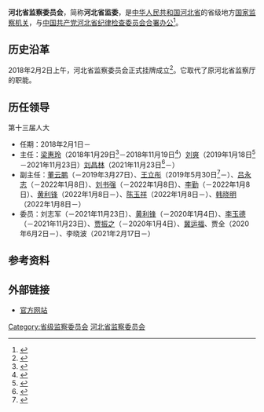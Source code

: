 {{Infobox PRCG
|机构名称 = 河北省监察委员会
|标志1    = National Emblem of the People's Republic of China.svg
|标志1说明 = 
|标志2    =
|标志2说明 =
|中共合署办公 = [[中国共产党河北省纪律检查委员会|中国共产党河北省纪律检查委员会]]
|人员链接 = 
|职位1    = 主任
|人员1    = [[刘昌林|刘昌林]]
|职位2    = 副主任
|人员2    = [[王立彤|王立彤]]、[[黄利锋|黄利锋]]、[[陈玉祥|陈玉祥]]、[[韩晓明|韩晓明]]
|人数2    = 4
|授权法源 = 
|组织法规 =
|成立时间 = 
|被接替者 = [[河北省监察厅|河北省监察厅]]
|业务上级 = [[中华人民共和国国家监察委员会|中华人民共和国国家监察委员会]]
|组织上级 = [[河北省人民代表大会|河北省人民代表大会]]<br />[[河北省人民代表大会常务委员会|河北省人民代表大会常务委员会]]
|中共上级 = [[中国共产党中央纪律检查委员会|中国共产党中央纪律检查委员会]]
|中共本级 = [[中国共产党河北省纪律检查委员会|中国共产党河北省纪律检查委员会]]（[[合署办公|合署办公]]）（监察委不设[[党组|党组]]）
|机构类型 = 省级[[中华人民共和国国家监察机关|国家监察机关]]
|行政级别 = 副省级
|下级链接 = 
|场所1    = 河北省监察委员会
|地址1    = [[河北省|河北省]][[石家庄市|石家庄市]][[桥西区|桥西区]]
|邮编1    = 050051
|电话1    =
|场所2    =
|地址2    = 
|电话2    = 
|官网2    = 
|官网     = http://www.hebcdi.gov.cn/
}}

'''河北省监察委员会'''，简称'''河北省监委'''，是[[中华人民共和国|中华人民共和国]][[河北省|河北省]]的省级地方[[中华人民共和国各级监察委员会|国家监察机关]]，与[[中国共产党河北省纪律检查委员会|中国共产党河北省纪律检查委员会]][[合署办公|合署办公]]<ref>{{Cite web|title=国家监察体制改革试点的重大阶段性成果——省级监察委员会诞生记|url=http://www.ccdi.gov.cn/toutiao/201802/t20180202_163150.html|accessdate=2020-08-12|work=中国纪检监察报}}</ref>。

== 历史沿革 ==
2018年2月2日上午，河北省监察委员会正式挂牌成立<ref>{{cite web|title=河北省监察委员会正式挂牌成立|url=http://www.rmxiongan.com/n2/2018/0205/c383557-31218878.html|date=2018-02-05|publisher=雄安发布|archiveurl=https://web.archive.org/web/20200923112624/http://www.rmxiongan.com/n2/2018/0205/c383557-31218878.html|archivedate=2020-09-23}}</ref>。它取代了原河北省监察厅的职能。

== 历任领导 ==
;第十三届人大
*任期：2018年2月1日－
*主任：[[梁惠玲|梁惠玲]]（2018年1月29日<ref>{{cite web|title=梁惠玲当选河北省监察委员会主任|url=http://district.ce.cn/newarea/sddy/201801/31/t20180131_27987029.shtml|date=2018-01-31|publisher=中国经济网|access-date=2020-09-23|archive-date=2019-06-11|archive-url=https://web.archive.org/web/20190611180130/http://district.ce.cn/newarea/sddy/201801/31/t20180131_27987029.shtml|dead-url=no}}</ref>－2018年11月19日<ref>{{cite web|title=刘爽代理河北省监察委员会主任，梁惠玲辞去主任职务|url=https://www.thepaper.cn/newsDetail_forward_2649421|date=2018-11-19|publisher=澎湃新闻|access-date=2020-09-23|archive-date=2020-10-02|archive-url=https://web.archive.org/web/20201002071435/https://www.thepaper.cn/newsDetail_forward_2649421|dead-url=no}}</ref>）{{to}}[[刘爽_(1969年)|刘爽]]（2019年1月18日<ref>{{cite web|title=刘爽当选河北省监察委员会主任|url=http://district.ce.cn/newarea/sddy/201901/19/t20190119_31302925.shtml|date=2019-01-19|publisher=中国经济网|access-date=2020-09-23|archive-date=2020-08-14|archive-url=https://web.archive.org/web/20200814172022/http://district.ce.cn/newarea/sddy/201901/19/t20190119_31302925.shtml|dead-url=no}}</ref>－2021年11月23日）{{to}}[[刘昌林|刘昌林]]（2021年11月23日<ref>{{cite web|title=刘昌林任河北省监委代理主任 刘爽辞去主任职务|url=http://district.ce.cn/newarea/sddy/202111/24/t20211124_37111028.shtml|date=2021-11-24|publisher=中国经济网|access-date=2021-11-27|archive-date=2021-11-25|archive-url=https://web.archive.org/web/20211125022113/http://district.ce.cn/newarea/sddy/202111/24/t20211124_37111028.shtml|dead-url=no}}</ref>－）
*副主任：[[董云鹏|董云鹏]]（－2019年3月27日）、[[王立彤|王立彤]]（2019年5月30日<ref>{{cite web|title=邯郸市长王立彤调任河北省监察委员会副主任|url=http://district.ce.cn/newarea/sddy/201905/31/t20190531_32232952.shtml|date=2019-05-31|publisher=中国经济网|access-date=2020-09-23|archive-date=2019-06-03|archive-url=https://web.archive.org/web/20190603091259/http://district.ce.cn/newarea/sddy/201905/31/t20190531_32232952.shtml|dead-url=no}}</ref>－）、[[吕永志|吕永志]]（－2022年1月8日）、[[刘书强|刘书强]]（－2022年1月8日）、[[李勤_(1963年)|李勤]]（－2022年1月8日）、[[黄利锋|黄利锋]]（2022年1月8日－）、[[陈玉祥|陈玉祥]]（2022年1月8日－）、[[韩晓明|韩晓明]]（2022年1月8日－）
*委员：刘志军（－2021年11月23日）、[[黄利锋|黄利锋]]（－2020年1月4日）、[[李玉德|李玉德]]（－2021年11月23日）、[[贾振之|贾振之]]（－2020年1月4日）、[[冀运福|冀运福]]、贾全（2020年6月2日－）、李晓波（2021年2月17日－）
== 参考资料 ==
{{reflist}}
== 外部链接 ==
*[http://www.hebcdi.gov.cn/ 官方网站] {{Wayback|url=http://www.hebcdi.gov.cn/ |date=20210225191614 }}
{{国家机关|河北省|level=高级}}
{{中华人民共和国各省级行政区|监察机关}}
{{中华人民共和国河北省正职领导人|nocat}}
{{河北省领导人}}

[[Category:省级监察委员会|Category:省级监察委员会]]
[[Category:河北省监察委员会|]]